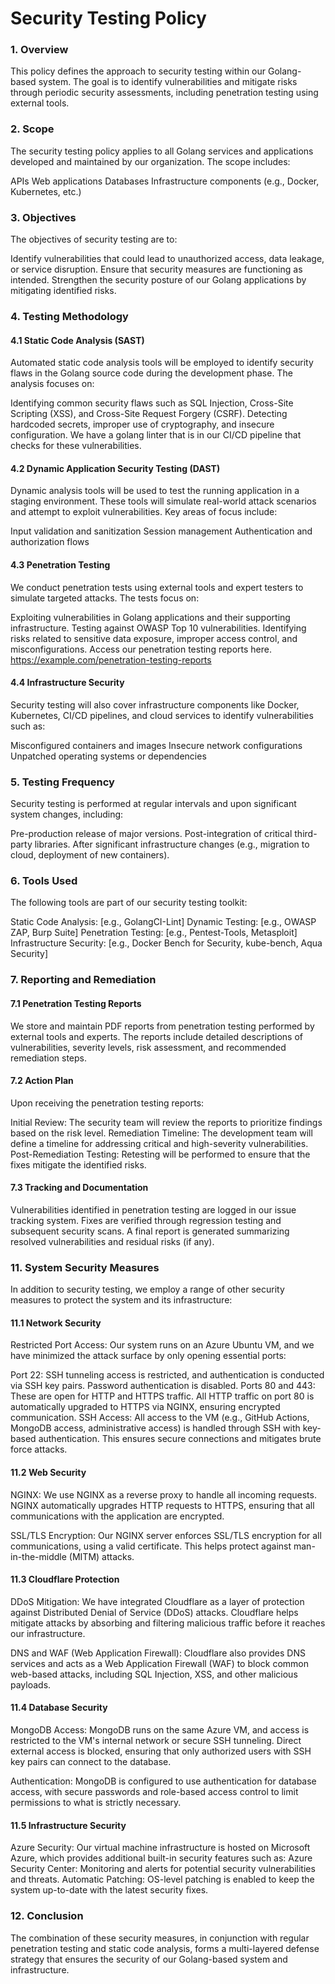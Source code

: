 # Security Testing Policy

### 1. Overview
This policy defines the approach to security testing within our Golang-based system. The goal is to identify vulnerabilities and mitigate risks through periodic security assessments, including penetration testing using external tools.

### 2. Scope
The security testing policy applies to all Golang services and applications developed and maintained by our organization. The scope includes:

APIs
Web applications
Databases
Infrastructure components (e.g., Docker, Kubernetes, etc.)

### 3. Objectives
The objectives of security testing are to:

Identify vulnerabilities that could lead to unauthorized access, data leakage, or service disruption.
Ensure that security measures are functioning as intended.
Strengthen the security posture of our Golang applications by mitigating identified risks.

### 4. Testing Methodology
#### 4.1 Static Code Analysis (SAST)
Automated static code analysis tools will be employed to identify security flaws in the Golang source code during the development phase. The analysis focuses on:

Identifying common security flaws such as SQL Injection, Cross-Site Scripting (XSS), and Cross-Site Request Forgery (CSRF).
Detecting hardcoded secrets, improper use of cryptography, and insecure configuration. We have a golang linter that is in our CI/CD pipeline that checks for these vulnerabilities.

#### 4.2 Dynamic Application Security Testing (DAST)
Dynamic analysis tools will be used to test the running application in a staging environment. These tools will simulate real-world attack scenarios and attempt to exploit vulnerabilities. Key areas of focus include:

Input validation and sanitization
Session management
Authentication and authorization flows

#### 4.3 Penetration Testing
We conduct penetration tests using external tools and expert testers to simulate targeted attacks. The tests focus on:

Exploiting vulnerabilities in Golang applications and their supporting infrastructure.
Testing against OWASP Top 10 vulnerabilities.
Identifying risks related to sensitive data exposure, improper access control, and misconfigurations.
Access our penetration testing reports here.
https://example.com/penetration-testing-reports

#### 4.4 Infrastructure Security
Security testing will also cover infrastructure components like Docker, Kubernetes, CI/CD pipelines, and cloud services to identify vulnerabilities such as:

Misconfigured containers and images
Insecure network configurations
Unpatched operating systems or dependencies

### 5. Testing Frequency
Security testing is performed at regular intervals and upon significant system changes, including:

Pre-production release of major versions.
Post-integration of critical third-party libraries.
After significant infrastructure changes (e.g., migration to cloud, deployment of new containers).
### 6. Tools Used
The following tools are part of our security testing toolkit:

Static Code Analysis: [e.g., GolangCI-Lint]
Dynamic Testing: [e.g., OWASP ZAP, Burp Suite]
Penetration Testing: [e.g., Pentest-Tools, Metasploit]
Infrastructure Security: [e.g., Docker Bench for Security, kube-bench, Aqua Security]

### 7. Reporting and Remediation
#### 7.1 Penetration Testing Reports
We store and maintain PDF reports from penetration testing performed by external tools and experts. The reports include detailed descriptions of vulnerabilities, severity levels, risk assessment, and recommended remediation steps.

#### 7.2 Action Plan
Upon receiving the penetration testing reports:

Initial Review: The security team will review the reports to prioritize findings based on the risk level.
Remediation Timeline: The development team will define a timeline for addressing critical and high-severity vulnerabilities.
Post-Remediation Testing: Retesting will be performed to ensure that the fixes mitigate the identified risks.

#### 7.3 Tracking and Documentation
Vulnerabilities identified in penetration testing are logged in our issue tracking system.
Fixes are verified through regression testing and subsequent security scans.
A final report is generated summarizing resolved vulnerabilities and residual risks (if any).

### 11. System Security Measures
In addition to security testing, we employ a range of other security measures to protect the system and its infrastructure:

#### 11.1 Network Security
Restricted Port Access: Our system runs on an Azure Ubuntu VM, and we have minimized the attack surface by only opening essential ports:

Port 22: SSH tunneling access is restricted, and authentication is conducted via SSH key pairs. Password authentication is disabled.
Ports 80 and 443: These are open for HTTP and HTTPS traffic. All HTTP traffic on port 80 is automatically upgraded to HTTPS via NGINX, ensuring encrypted communication.
SSH Access: All access to the VM (e.g., GitHub Actions, MongoDB access, administrative access) is handled through SSH with key-based authentication. This ensures secure connections and mitigates brute force attacks.

#### 11.2 Web Security
NGINX: We use NGINX as a reverse proxy to handle all incoming requests. NGINX automatically upgrades HTTP requests to HTTPS, ensuring that all communications with the application are encrypted.

SSL/TLS Encryption: Our NGINX server enforces SSL/TLS encryption for all communications, using a valid certificate. This helps protect against man-in-the-middle (MITM) attacks.

#### 11.3 Cloudflare Protection
DDoS Mitigation: We have integrated Cloudflare as a layer of protection against Distributed Denial of Service (DDoS) attacks. Cloudflare helps mitigate attacks by absorbing and filtering malicious traffic before it reaches our infrastructure.

DNS and WAF (Web Application Firewall): Cloudflare also provides DNS services and acts as a Web Application Firewall (WAF) to block common web-based attacks, including SQL Injection, XSS, and other malicious payloads.

#### 11.4 Database Security
MongoDB Access: MongoDB runs on the same Azure VM, and access is restricted to the VM's internal network or secure SSH tunneling. Direct external access is blocked, ensuring that only authorized users with SSH key pairs can connect to the database.

Authentication: MongoDB is configured to use authentication for database access, with secure passwords and role-based access control to limit permissions to what is strictly necessary.

#### 11.5 Infrastructure Security
Azure Security: Our virtual machine infrastructure is hosted on Microsoft Azure, which provides additional built-in security features such as:
Azure Security Center: Monitoring and alerts for potential security vulnerabilities and threats.
Automatic Patching: OS-level patching is enabled to keep the system up-to-date with the latest security fixes.

### 12. Conclusion
The combination of these security measures, in conjunction with regular penetration testing and static code analysis, forms a multi-layered defense strategy that ensures the security of our Golang-based system and infrastructure.